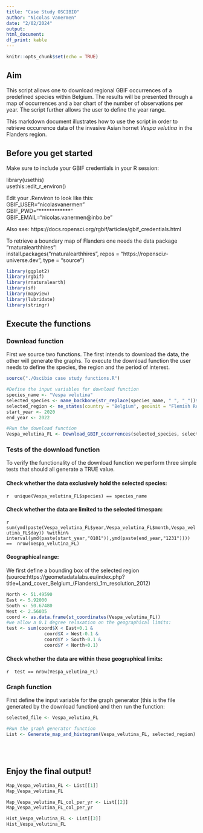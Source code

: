```yaml
---
title: "Case Study OSCIBIO"
author: "Nicolas Vanermen"
date: "2/02/2024"
output:
html_document:
df_print: kable
---
```


```r
knitr::opts_chunk$set(echo = TRUE)
```

## Aim

This script allows one to download regional GBIF occurrences of a predefined species within Belgium. The results will be presented through a map of occurrences and a bar chart of the number of observations per year. The script further allows the user to define the year range.

This markdown document illustrates how to use the script in order to retrieve occurrence data of the invasive Asian hornet *Vespa velutina* in the Flanders region.

## Before you get started

Make sure to include your GBIF credentials in your R session:

library(usethis)<br>
usethis::edit_r_environ()

Edit your .Renviron to look like this:<br>
GBIF_USER="nicolasvanermen"<br>
GBIF_PWD="************"<br>
GBIF_EMAIL="nicolas.vanermen@inbo.be"<br>

Also see: https://docs.ropensci.org/rgbif/articles/gbif_credentials.html

To retrieve a boundary map of Flanders one needs the data package "rnaturalearthhires":<br>
install.packages("rnaturalearthhires", repos = "https://ropensci.r-universe.dev", type = "source")

```r

library(ggplot2)
library(rgbif)
library(rnaturalearth)
library(sf)
library(mapview)
library(lubridate)
library(stringr)
```

## Execute the functions
### Download function

First we source two functions. The first intends to download the data, the other will generate the graphs. To execute the download function the user needs to define the species, the region and the period of interest.

```r

source("./Oscibio case study functions.R")

#Define the input variables for download function
species_name <- "Vespa velutina"
selected_species <- name_backbone(str_replace(species_name, " ", "_"))$usageKey
selected_region <- ne_states(country = "Belgium", geounit = "Flemish Region", returnclass = "sf")
start_year <- 2020
end_year <- 2022

#Run the download function
Vespa_velutina_FL <- Download_GBIF_occurrences(selected_species, selected_region, start_year, end_year)
```

### Tests of the download function

To verify the functionality of the download function we perform three simple tests that should all generate a TRUE value.

<!-- #### Test the data graphically: -->

<!-- ```{r, include=FALSE} -->

<!-- Flanders <- ne_states(country = "Belgium", geounit = "Flemish Region", returnclass = "sf") -->
<!-- ``` -->

<!-- ```{r, echo=FALSE} -->

<!-- mapview(Vespa_velutina_FL, cex=0.3, col.regions = "black", layer.name='Vespa velutina (GBIF occurrences)') + mapview(Flanders, col.regions = "darkgreen", alpha.regions = 0.1) -->
<!-- ``` -->

#### Check whether the data exclusively hold the selected species:<br>
`r 
unique(Vespa_velutina_FL$species) == species_name
`\

#### Check whether the data are limited to the selected timespan:<br>
`r 
sum(ymd(paste(Vespa_velutina_FL$year,Vespa_velutina_FL$month,Vespa_velutina_FL$day)) %within%
      interval(ymd(paste(start_year,"0101")),ymd(paste(end_year,"1231")))) == 
nrow(Vespa_velutina_FL)
`\

#### Geographical range:

We first define a bounding box of the selected region<br>
(source:https://geometadatalabs.eu/index.php?title=Land_cover_Belgium_(Flanders)_1m_resolution_2012)

```r

North <- 51.49590
East <- 5.92000
South <- 50.67480
West <- 2.56035
coord <- as.data.frame(st_coordinates(Vespa_velutina_FL))
#we allow a 0.1 degree relaxation on the geographical limits:
test <- sum(coord$X < East+0.1 &
              coord$X > West-0.1 & 
              coord$Y > South-0.1 & 
              coord$Y < North+0.1)
```

#### Check whether the data are within these geographical limits:<br>
`r 
test == nrow(Vespa_velutina_FL)
`\

### Graph function

First define the input variable for the graph generator (this is the file generated by the download function) and then run the function:
```r

selected_file <- Vespa_velutina_FL

#Run the graph generator function
List <- Generate_map_and_histogram(Vespa_velutina_FL, selected_region)
```
<br>
<br>

## Enjoy the final output!<br>

```r
Map_Vespa_velutina_FL <- List[[1]]
Map_Vespa_velutina_FL
```

```r
Map_Vespa_velutina_FL_col_per_yr <- List[[2]]
Map_Vespa_velutina_FL_col_per_yr
```

```r
Hist_Vespa_velutina_FL <- List[[3]]
Hist_Vespa_velutina_FL
```
